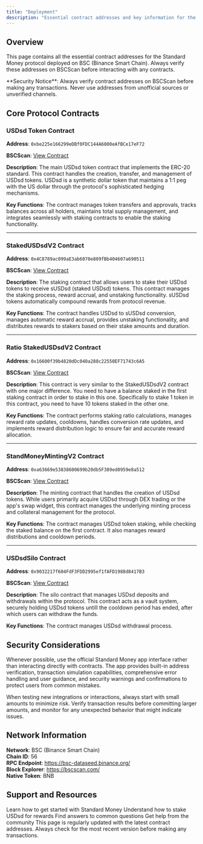 ```yaml
---
title: "Deployment"
description: "Essential contract addresses and key information for the Standard Money protocol on BSC"
---
```


## Overview

This page contains all the essential contract addresses for the Standard Money protocol deployed on BSC (Binance Smart Chain). Always verify these addresses on BSCScan before interacting with any contracts.

<Warning>
  **Security Notice**: Always verify contract addresses on BSCScan before making
  any transactions. Never use addresses from unofficial sources or unverified
  channels.
</Warning>

## Core Protocol Contracts

### USDsd Token Contract

**Address**: `0xbe225e166299eDBf0FDC144A6800eAfBCe17eF72`

**BSCScan**: [View Contract](https://bscscan.com/address/0xbe225e166299eDBf0FDC144A6800eAfBCe17eF72)

**Description**: The main USDsd token contract that implements the ERC-20 standard. This contract handles the creation, transfer, and management of USDsd tokens. USDsd is a synthetic dollar token that maintains a 1:1 peg with the US dollar through the protocol's sophisticated hedging mechanisms.

**Key Functions**: The contract manages token transfers and approvals, tracks balances across all holders, maintains total supply management, and integrates seamlessly with staking contracts to enable the staking functionality.

---

### StakedUSDsdV2 Contract

**Address**: `0x4C8789ac099aE3ab6070e809fBb404607a690511`

**BSCScan**: [View Contract](https://bscscan.com/address/0x4C8789ac099aE3ab6070e809fBb404607a690511)

**Description**: The staking contract that allows users to stake their USDsd tokens to receive sUSDsd (staked USDsd) tokens. This contract manages the staking process, reward accrual, and unstaking functionality. sUSDsd tokens automatically compound rewards from protocol revenue.

**Key Functions**: The contract handles USDsd to sUSDsd conversion, manages automatic reward accrual, provides unstaking functionality, and distributes rewards to stakers based on their stake amounts and duration.

---

### Ratio StakedUSDsdV2 Contract

**Address**: `0x16600f39b4820dDc040a288c22550EF71743c6A5`

**BSCScan**: [View Contract](https://bscscan.com/address/0x16600f39b4820dDc040a288c22550EF71743c6A5)

**Description**: This contract is very similar to the StakedUSDsdV2 contract with one major difference. You need to have a balance staked in the first staking contract in order to stake in this one. Specifically to stake 1 token in this contract, you need to have 10 tokens staked in the other one.

**Key Functions**: The contract performs staking ratio calculations, manages reward rate updates, cooldowns, handles conversion rate updates, and implements reward distribution logic to ensure fair and accurate reward allocation.

---

### StandMoneyMintingV2 Contract

**Address**: `0xa63669e53838600699b20db5F389ed0959e8a512`

**BSCScan**: [View Contract](https://bscscan.com/address/0xa63669e53838600699b20db5F389ed0959e8a512)

**Description**: The minting contract that handles the creation of USDsd tokens. While users primarily acquire USDsd through DEX trading or the app's swap widget, this contract manages the underlying minting process and collateral management for the protocol.

**Key Functions**: The contract manages USDsd token staking, while checking the staked balance on the first contract. It also manages reward distributions and cooldown periods.

---

### USDsdSilo Contract

**Address**: `0x9032217f604FdF3FDD2995ef1fAFD1988d8417B3`

**BSCScan**: [View Contract](https://bscscan.com/address/0x9032217f604FdF3FDD2995ef1fAFD1988d8417B3)

**Description**: The silo contract that manages USDsd deposits and withdrawals within the protocol. This contract acts as a vault system, securely holding USDsd tokens untill the cooldown period has ended, after which users can withdraw the funds.

**Key Functions**: The contract manages USDsd withdrawal process.

## Security Considerations

<AccordionGroup>
  <Accordion title="Use Official Interfaces">
    <p>
      Whenever possible, use the official Standard Money app interface rather than
      interacting directly with contracts. The app provides built-in address verification, transaction simulation capabilities, comprehensive error handling and user guidance, and security warnings and confirmations to protect users from common mistakes.
    </p>
  </Accordion>

  <Accordion title="Test with Small Amounts">
    <p>When testing new integrations or interactions, always start with small amounts to minimize risk. Verify transaction results before committing larger amounts, and monitor for any unexpected behavior that might indicate issues.</p>
  </Accordion>
</AccordionGroup>

## Network Information

**Network**: BSC (Binance Smart Chain)  
**Chain ID**: 56  
**RPC Endpoint**: https://bsc-dataseed.binance.org/  
**Block Explorer**: https://bscscan.com/  
**Native Token**: BNB

## Support and Resources

<Columns cols={2}>
  <Card title="Getting Started" icon="rocket" href="/quickstart">
    Learn how to get started with Standard Money
  </Card>
  <Card title="Staking Guide" icon="lock" href="/solution-design/staking-usdsd">
    Understand how to stake USDsd for rewards
  </Card>
  <Card title="FAQ" icon="question" href="/resources/faq">
    Find answers to common questions
  </Card>
  <Card
    title="Telegram Support"
    icon="telegram"
    href="https://t.me/StandardMoneyChat"
  >
    Get help from the community
  </Card>
</Columns>

<Note>
  This page is regularly updated with the latest contract addresses. Always
  check for the most recent version before making any transactions.
</Note>
